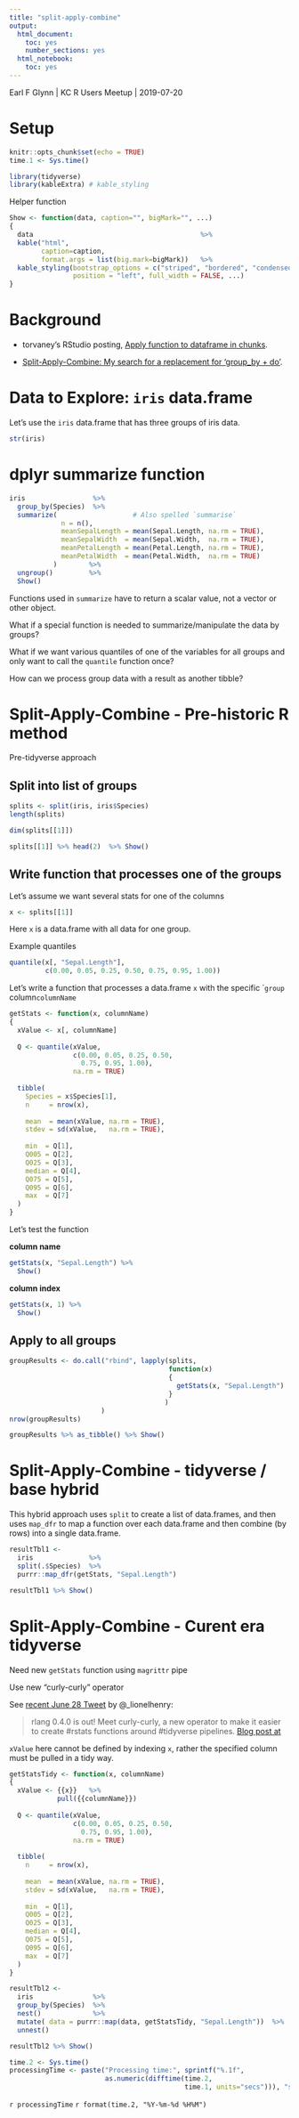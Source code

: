 ```yaml
---
title: "split-apply-combine"
output:
  html_document:
    toc: yes
    number_sections: yes
  html_notebook:
    toc: yes
---
```


<style type="text/css">
div#TOC li {
    list-style:none;
    background-image:none;
    background-repeat:none;
    background-position:0;
}
</style>

Earl F Glynn | KC R Users Meetup | 2019-07-20

# Setup

```r
knitr::opts_chunk$set(echo = TRUE)
time.1 <- Sys.time()
```

```r
library(tidyverse)
library(kableExtra) # kable_styling
```

Helper function

```r
Show <- function(data, caption="", bigMark="", ...)
{
  data                                          %>%
  kable("html",
        caption=caption,
        format.args = list(big.mark=bigMark))   %>%
  kable_styling(bootstrap_options = c("striped", "bordered", "condensed"),
                position = "left", full_width = FALSE, ...)
}
```

# Background

* torvaney's RStudio posting, [Apply function to dataframe in chunks](https://community.rstudio.com/t/apply-function-to-dataframe-in-chunks/9067).

* [Split-Apply-Combine: My search for a replacement for 'group_by + do'](https://coolbutuseless.bitbucket.io/2018/03/03/split-apply-combine-my-search-for-a-replacement-for-group_by---do/).

# Data to Explore:  `iris` data.frame

Let's use the `iris` data.frame that has three groups of iris data.

```r
str(iris)
```

# dplyr summarize function

```r
iris                 %>%
  group_by(Species)  %>%
  summarize(                   # Also spelled `summarise`
             n = n(), 
             meanSepalLength = mean(Sepal.Length, na.rm = TRUE),
             meanSepalWidth  = mean(Sepal.Width,  na.rm = TRUE),
             meanPetalLength = mean(Petal.Length, na.rm = TRUE),
             meanPetalWidth  = mean(Petal.Width,  na.rm = TRUE)
           )        %>%
  ungroup()         %>%
  Show()
```

Functions used in `summarize` have to return a scalar value, not a vector or other object.

What if a special function is needed to summarize/manipulate the data by groups?

What if we want various quantiles of one of the variables for all groups and only want to call the `quantile` function once?

How can we process group data with a result as another tibble?

# Split-Apply-Combine - Pre-historic R method

Pre-tidyverse approach

## Split into list of groups

```r
splits <- split(iris, iris$Species)
length(splits)
```

```r
dim(splits[[1]])
```

```r
splits[[1]] %>% head(2)  %>% Show()
```

## Write function that processes one of the groups

Let's assume we want several stats for one of the columns 

```r
x <- splits[[1]]
```

Here `x` is a data.frame with all data for one group.

Example quantiles

```r
quantile(x[, "Sepal.Length"], 
         c(0.00, 0.05, 0.25, 0.50, 0.75, 0.95, 1.00))
```

Let's write a function that processes a data.frame `x` with the specific ``group` column`columnName`

```r
getStats <- function(x, columnName)
{
  xValue <- x[, columnName]
  
  Q <- quantile(xValue, 
                c(0.00, 0.05, 0.25, 0.50,
                  0.75, 0.95, 1.00),
                na.rm = TRUE)
  
  tibble(
    Species = x$Species[1],
    n     = nrow(x),
    
    mean  = mean(xValue, na.rm = TRUE),
    stdev = sd(xValue,   na.rm = TRUE),
    
    min  = Q[1],
    Q005 = Q[2],
    Q025 = Q[3],
    median = Q[4],
    Q075 = Q[5],
    Q095 = Q[6],
    max  = Q[7]
  )
}
```

Let's test the function

**column name**

```r
getStats(x, "Sepal.Length") %>%
  Show()
```

**column index**

```r
getStats(x, 1) %>%
  Show()
```

## Apply to all groups

```r
groupResults <- do.call("rbind", lapply(splits, 
                                        function(x)
                                        {
                                          getStats(x, "Sepal.Length")
                                        }
                                       )
                       )
nrow(groupResults)
```

```r
groupResults %>% as_tibble() %>% Show()
```

# Split-Apply-Combine - tidyverse / base hybrid

This hybrid approach uses `split` to create a list of data.frames, and then uses `map_dfr` to map a function over each data.frame and then combine (by rows) into a single data.frame.

```r
resultTbl1 <- 
  iris              %>% 
  split(.$Species)  %>%
  purrr::map_dfr(getStats, "Sepal.Length")

resultTbl1 %>% Show()
```

# Split-Apply-Combine - Curent era tidyverse

Need new `getStats` function using `magrittr` pipe

Use new "curly-curly" operator

See [recent June 28 Tweet](https://twitter.com/_lionelhenry/status/1144506303932489728) by @_lionelhenry:

> rlang 0.4.0 is out! Meet curly-curly, a new operator to make it easier to create #rstats functions around #tidyverse pipelines. [Blog post at](https://www.tidyverse.org/articles/2019/06/rlang-0-4-0/)  

`xValue` here cannot be defined by indexing `x`, rather the specified column must be pulled in a tidy way.

```r
getStatsTidy <- function(x, columnName)
{
  xValue <- {{x}}   %>% 
            pull({{columnName}})
  
  Q <- quantile(xValue, 
                c(0.00, 0.05, 0.25, 0.50,
                  0.75, 0.95, 1.00),
                na.rm = TRUE)
  
  tibble(
    n     = nrow(x),
    
    mean  = mean(xValue, na.rm = TRUE),
    stdev = sd(xValue,   na.rm = TRUE),
    
    min  = Q[1],
    Q005 = Q[2],
    Q025 = Q[3],
    median = Q[4],
    Q075 = Q[5],
    Q095 = Q[6],
    max  = Q[7]
  )
}
```

```r
resultTbl2 <- 
  iris               %>% 
  group_by(Species)  %>%
  nest()             %>%
  mutate( data = purrr::map(data, getStatsTidy, "Sepal.Length"))  %>%
  unnest()

resultTbl2 %>% Show()
```

```r
time.2 <- Sys.time()
processingTime <- paste("Processing time:", sprintf("%.1f",
                        as.numeric(difftime(time.2,
                                            time.1, units="secs"))), "secs\n")
```

`r processingTime`
`r format(time.2, "%Y-%m-%d %H%M")`                                     
